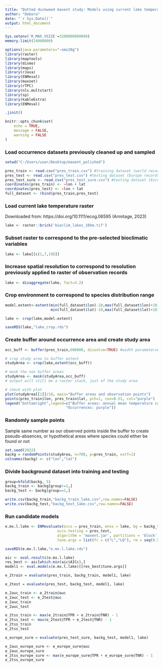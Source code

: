 ---
title: "Dotted duckweed maxent study: Models using current lake temperatures (rmd file #2)"
author: "Debora"
date: "`r Sys.Date()`"
output: html_document
---

```{r setup, include=FALSE}
Sys.setenv('R_MAX_VSIZE'=3200000000000)
memory.limit(24000000)

options(java.parameters="~xmx20g")
library(raster)
library(maptools)
library(dismo)
library(maps)
library(rJava)
library(ENMeval)
library(maxnet)
library(rTPC)
library(nls.multstart)
library(sp)
library(kableExtra)
library(ENMeval)

.jinit()

knitr::opts_chunk$set(
	echo = TRUE,
	message = FALSE,
	warning = FALSE
)
```

### Load occurrence datasets previously cleaned up and sampled
```{r include=FALSE}
setwd("C:/Users/user/Desktop/maxent_polished")

pres_train <- read.csv("pres_train.csv") #training dataset (world records)
pres_test <- read.csv("pres_test.csv") #testing dataset (Europe records: exact and inexact coordinates)
pres_test_sure <- read.csv("pres_test_sure.csv") #testing dataset (Europe records: exact locations only)
coordinates(pres_train) <- ~lon + lat
coordinates(pres_test) <- ~lon + lat
full_dataset <- rbind(pres_train,pres_test)
```

### Load current lake temperature raster
Downloaded from:  https://doi.org/10.1111/ecog.06595 (Armitage, 2023)
```{r echo=TRUE, message=FALSE, warning=FALSE}
lake <- raster::brick('bioclim_lakes_10km.tif')
```

### Subset raster to correspond to the pre-selected bioclimatic variables
```{r}
lake <- lake[[c(1,7,19)]]
```

### Increase spatial resolution to correspond to resolution previously applied to raster of observation records
```{r}
lake <- disaggregate(lake, fact=3.2)
```

### Crop environment to correspond to species distribution range
```{r message=FALSE, warning=FALSE}
model.extent<-extent(min(full_dataset$lon)-10,max(full_dataset$lon)+10,
                     min(full_dataset$lat)-10,max(full_dataset$lat)+10)

lake <- crop(lake,model.extent)

saveRDS(lake,"lake_crop.rds")
```

### Create buffer around occurrence area and create study area 
```{r echo=TRUE, message=FALSE, warning=FALSE}
occ_buff <- buffer(pres_train,600000, dissolve=TRUE) #width parameter=600000m = 600km

# crop study area to buffer extent
studyArea <- crop(lake,extent(occ_buff))  

# mask the non buffer areas
studyArea <- mask(studyArea,occ_buff)
# output will still be a raster stack, just of the study area

# check with plot
plot(studyArea[[1]]/10, main="Buffer areas and observation points") 
points(pres_train$lon, pres_train$lat, pch=1, cex=0.51, col="purple")
legend("bottomright",legend=c("Buffer areas: annual mean temperature coloring", 
                            "Occurrences: purple"))
```

### Randomly sample points 
Sample same number as our observed points inside the buffer to create pseudo-absences, or hypothetical areas where species could either be found or not
```{r echo=TRUE, message=FALSE, warning=FALSE}
set.seed(2022)
backg = randomPoints(studyArea, n=708, p=pres_train, extf=1)
colnames(backg) <- c("lon","lat")
```

### Divide background dataset into training and testing
```{r echo=TRUE, message=FALSE, warning=FALSE}
group=kfold(backg, 5)
backg_train <- backg[group!=1,]
backg_test <- backg[group==1,]

write.csv(backg_train,"backg_train_lake.csv",row.names=FALSE)
write.csv(backg_test,"backg_test_lake.csv",row.names=FALSE)
```

### Run candidate models
```{r}
e.mx.l.lake <- ENMevaluate(occs = pres_train, envs = lake, bg = backg_train,
                        occs.testing = pres_test,
                        algorithm = 'maxent.jar', partitions = 'block', 
                        tune.args = list(fc = c("L","LQ"), rm = seq(0.5, 4, by = 0.5)))

saveRDS(e.mx.l.lake,"e.mx.l.lake.rds")

aic <- eval.results(e.mx.l.lake)
res_best <- aic[which.min(aic$AICc),]
model1 <- eval.models(e.mx.l.lake)[[res_best$tune.args]]

e_2train = evaluate(pres_train, backg_train, model1, lake)

e_2test = evaluate(pres_test, backg_test, model1, lake)

e_2auc_train <- e_2train@auc
e_2auc_test <- e_2test@auc
e_2auc_train  
e_2auc_test

e_2tss_train <- max(e_2train@TPR + e_2train@TNR) - 1
e_2tss_test <- max(e_2test@TPR + e_2test@TNR) - 1
e_2tss_train  
e_2tss_test

e_europe_sure = evaluate(pres_test_sure, backg_test, model1, lake)

e_2auc_europe_sure <- e_europe_sure@auc
e_2auc_europe_sure  
e_2tss_europe_sure <- max(e_europe_sure@TPR + e_europe_sure@TNR) - 1
e_2tss_europe_sure
```
